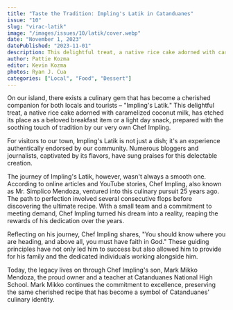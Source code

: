 ```yaml
---
title: "Taste the Tradition: Impling's Latik in Catanduanes"
issue: "10"
slug: "virac-latik"
image: "/images/issues/10/latik/cover.webp"
date: "November 1, 2023"
datePublished: "2023-11-01"
description: This delightful treat, a native rice cake adorned with caramelized coconut milk
author: Pattie Kozma
editor: Kevin Kozma
photos: Ryan J. Cua
categories: ["Local", "Food", "Dessert"]
---
```


On our island, there exists a culinary gem that has become a cherished companion for both locals and tourists – "Impling's Latik." This delightful treat, a native rice cake adorned with caramelized coconut milk, has etched its place as a beloved breakfast item or a light day snack, prepared with the soothing touch of tradition by our very own Chef Impling.

For visitors to our town, Impling's Latik is not just a dish; it's an experience authentically endorsed by our community. Numerous bloggers and journalists, captivated by its flavors, have sung praises for this delectable creation.

<TwoColumn>
  <BlogImage
    width="1000"
    height="1000"
    className="w-full"
    src="/images/issues/10/latik/image-1.webp"
    alt="A Table containing Filipino rice cakes wrapped in banana leaves"
  />
  <BlogImage
    width="1000"
    height="1000"
    className="w-full"
    src="/images/issues/10/latik/image-2.webp"
    alt="A Table containing Filipino rice cakes wrapped in banana leaves"
  />
</TwoColumn>

The journey of Impling's Latik, however, wasn't always a smooth one. According to online articles and YouTube stories, Chef Impling, also known as Mr. Simplico Mendoza, ventured into this culinary pursuit 25 years ago. The path to perfection involved several consecutive flops before discovering the ultimate recipe. With a small team and a commitment to meeting demand, Chef Impling turned his dream into a reality, reaping the rewards of his dedication over the years.

Reflecting on his journey, Chef Impling shares, "You should know where you are heading, and above all, you must have faith in God." These guiding principles have not only led him to success but also allowed him to provide for his family and the dedicated individuals working alongside him.

Today, the legacy lives on through Chef Impling's son, Mark Mikko Mendoza, the proud owner and a teacher at Catanduanes National High School. Mark Mikko continues the commitment to excellence, preserving the same cherished recipe that has become a symbol of Catanduanes' culinary identity.
